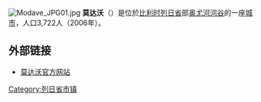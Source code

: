 {{Unreferenced|time=2018-08-10T12:22:06+00:00}}
[[File:Modave_JPG01.jpg|thumb]]
'''莫达沃'''（{{lang-fr|Modave}}）是位於[[比利时|比利时]][[列日省|列日省]]部[[奥尤河|奥尤河]][[河谷|河谷]]的一座[[城市|城市]]，人口3,722人（2006年）。

==外部链接==
*[http://www.modave.be/ 莫达沃官方网站] {{Wayback|url=http://www.modave.be/ |date=20110216205927 }}

{{列日省市区}}

{{DEFAULTSORT:Modave}}
{{Belgium-geo-stub}}

[[Category:列日省市镇|Category:列日省市镇]]